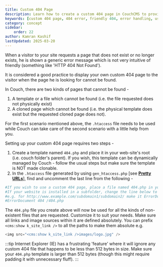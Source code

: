```yaml
---
title: Custom 404 Page
description: Learn how to create a custom 404 page in CouchCMS to provide a user-friendly error message when a requested page is not found.
keywords: [custom 404 page, 404 error, friendly 404, error handling, user experience, web design, web development, CMS templates]
category: concept
sidebar:
    order: 22
author: Kamran Kashif
lastUpdated: 2025-03-20
---
```



When a visitor to your site requests a page that does not exist or no longer exists, he is shown a generic error message which is not very intuitive of friendly (something like 'HTTP 404 Not Found').

It is considered a good practice to display your own custom 404 page to the visitor when the page he is looking for cannot be found.

In Couch, there are two kinds of pages that cannot be found -

<Steps>

1.  A template or a file which cannot be found (i.e. the file requested does not physically exist)
2.  A cloned page which cannot be found (i.e. the physical template does exist but the requested cloned page does not).

</Steps>

For the first scenario mentioned above, the `.htaccess` file needs to be used while Couch can take care of the second scenario with a little help from you.

Setting up your custom 404 page requires two steps -

1.  Create a template named `404.php` and place it in your web-site's root (i.e. couch folder's parent). If you wish, this template can be dynamically managed by Couch - follow the usual steps but make sure the template is NOT made clonable.
2.  In the `.htaccess` file generated by using `gen_htaccess.php` [see [**Pretty URLs**](../pretty-urls/)], find and uncomment the last line from the following -

```apache title=".htaccess"
#If you wish to use a custom 404 page, place a file named 404.php in your website's root and uncomment the line below.
#If your website is installed in a subfolder, change the line below to reflect the path to the subfolder.
#e.g. for http://www.example.com/subdomain1/subdomain2/ make it ErrorDocument 404 /subdomain1/subdomain2/404.php
#ErrorDocument 404 /404.php
```

The `404.php` file you create above will now be used for all the kinds of non-existent files that are requested.
Customize it to suit your needs. Make sure all links and image sources within it are defined absolutely. You can prefix `<cms:show k_site_link />` to all the paths to make them absolute e.g.

```php title="404.php"
<img src="<cms:show k_site_link />images/logo.jpg" />
```

:::tip
Internet Explorer (IE) has a frustrating 'feature' where it will ignore any custom 404 file that happens to be less than 512 bytes in size. Make sure your `404.php` template is larger than 512 bytes (though this might require padding it with unnecessary fluff).
:::

